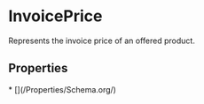   
# InvoicePrice

Represents the invoice price of an offered product.

## Properties

<Grid>
* [](/Properties/Schema.org/)
</Grid>

